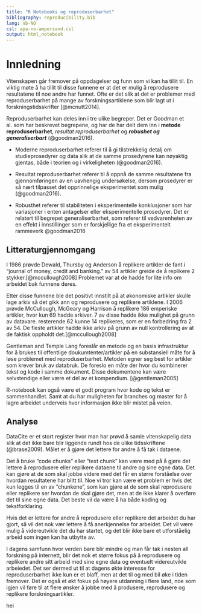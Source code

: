 ```yaml
---
title: "R Notebooks og reproduserbarhet"
bibliography: reproducibility.bib
lang: nb-NO
csl: apa-no-ampersand.csl
output: html_notebook
---
```


# Innledning  

Vitenskapen går fremover på oppdagelser og funn som vi kan ha tillit til. En viktig møte å ha tillit til disse funnene er at det er mulig å reprodusere resultatene til noe andre har funnet. Ofte er det slik at det er problemer med reproduserbarhet på mange av forskningsartiklene som blir lagt ut i forskningstidsskrifter [@mcnutt2014].

Reproduserbarhet kan deles inn i tre ulike begreper. Det er Goodman et al. som har beskrevet begrepene, og har de har delt dem inn i  **metode reproduserbarhet**, *resultat reproduserbarhet* og *__robushet og generaliserbart__* (@goodman2016).

- Moderne reproduserbarhet referer til å gi tilstrekkelig detalj om studieprosedyrer og data slik at de samme prosedyrene kan nøyaktig gjentas, både i teorien og i virkeligheten (@goodman2016).

- Resultat reproduserbarhet referer til å oppnå de samme resultatene fra gjennomføringen av en uavhengig undersøkelse, dersom prosedyrer er så nært tilpasset det opprinnelige eksperimentet som mulig (@goodman2016).

- Robusthet referer til stabiliteten i eksperimentelle konklusjoner som har variasjoner i enten antagelser eller eksperimentelle prosedyrer. Det er relatert til begrepet generaliserbarhet, som referer til vedvarenheten av en effekt i innstillinger som er forskjellige fra et eksperimentelt rammeverk @goodman2016

## Litteraturgjennomgang

I 1986 prøvde Dewald, Thursby og Anderson å replikere artikler de fant i "journal of money, credit and banking." av 54 artikler greide de å replikere 2 stykker.[@mccullough2008] Problemet var at de hadde for lite info om arbeidet bak funnene deres. 

Etter disse funnene ble det positivt innstilt på at økonomiske artikler skulle lage arkiv så det gikk ann og reprodusere og replikere artiklene. I 2006 prøvde McCullough, McGeary og Harrison å replikere 186 emperiske artikler, hvor kun 69 hadde arkiver. 7 av disse hadde ikke mulighet på grunn av datavare. resterende 62 kunne 14 replikeres, som er en forbedring fra 2 av 54. De fleste artikler hadde ikke arkiv på grunn av null kontrollering av at de faktisk oppholdt det.[@mccullough2008]    

Gentleman and Temple Lang foreslår en metode og en basis infrastruktur for å brukes til offentlige doukumtenter/artikler på en substansiell måte for å løse problemet med reproduserbarhet. Metoden egner seg best for artikler som krever bruk av databruk. De foreslo en måte der hvor du kombinerer tekst og kode i samme dokument. Disse dokumentene kan være selvstendige eller være et del av et kompendium. [@gentleman2005] 

R-notebook kan også være et godt program hvor kode og tekst er sammenhandlet. Samt at du har muligheten for branches og master for å lagre arbeidet underveis hvor informasjon ikke blir mistet på veien. 

## Analyse

DataCite er et stort register hvor man har prøvd å samle vitenskapelig data slik at det ikke bare blir liggende rundt hos de ulike tidsskriftene (@brase2009). Målet er å gjøre det lettere for andre å få tak i dataene. 

Det å bruke "code chunks" eller "text chunk" kan være med på å gjøre det lettere å reprodusere eller replikere dataene til andre og sine egne data. Det kan gjøre at de som skal jobbe videre med det får en større forståelse over hvordan resultatene har blitt til. Noe vi tror kan være et problem er hvis det kun legges til en av "chunkene", som kan gjøre at de som skal reprodusere eller replikere ser hvordan de skal gjøre det, men at de ikke klarer å overføre det til sine egne data. Det beste vil da være å ha både koding og tekstforklaring. 

Hvis det er lettere for andre å reprodusere eller replikere det arbeidet du har gjort, så vil det nok vær lettere å få anerkjennelse for arbeidet. Det vil være mulig å videreutvikle det du har startet, og det blir ikke bare et utforståelig arbeid som ingen kan ha utbytte av. 

I dagens samfunn hvor verden bare blir mindre og man får tak i nesten all forskning på internett, blir det nok et større fokus på å reprodusere og replikere andre sitt arbeid med sine egne data og eventuelt videreutvikle arbeiedet. Det ser dermed ut til at dagens økte interesse for reproduserbarhet ikke kun er et blaff, men at det til og med bil øke i tiden fremover. Det er også et økt fokus på høyere utdanning i flere land, noe som igjen vil føre til at flere ønsker å jobbe med å produsere, reprodusere og replikere forskningsartikler. 

hei
